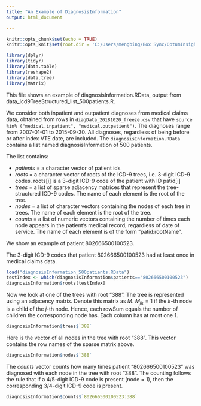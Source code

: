 ```yaml
---
title: "An Example of DiagnosisInformation"
output: html_document

---
```


```r
knitr::opts_chunk$set(echo = TRUE)
knitr::opts_knit$set(root.dir = 'C:/Users/mengbing/Box Sync/OptumInsight_DataManagement/data_freeze/20181020/data_icd9TreeStructured')

library(dplyr)
library(tidyr)
library(data.table)
library(reshape2)
library(data.tree)
library(Matrix)
```

This file shows an example of diagnosisInformation.RData, output from data_icd9TreeStructured_list_500patients.R. 
  
We consider both inpatient and outpatient diagnoses from medical claims data, obtained from rows in `diagData_20181020_freeze.csv` that have `source %in% ("medical.inpatient", "medical.outpatient")`. The diagnoses range from 2007-01-01 to 2015-09-30. All diagnoses, regardless of being before or after index VTE date, are included. The `diagnosisInformation.RData` contains a list named diagnosisInformation of 500 patients. 


The list contains:

- _patients_ = a character vector of patient ids
- _roots_ = a character vector of roots of the ICD-9 trees, i.e. 3-digit ICD-9 codes. roots[i] is a 3-digit ICD-9 code of the patient with ID patid[i]
- _trees_ = a list of sparse adjacency matrices that represent the tree-structured ICD-9 codes. The name of each element is the root of the tree.
- _nodes_ = a list of character vectors containing the nodes of each tree in trees. The name of each element is the root of the tree.
- _counts_ = a list of numeric vectors containing the number of times each node appears
in the patient's medical record, regardless of date of service. The name of each element is of the form "patid:rootName".

We show an example of patient 802666500100523.

The 3-digit ICD-9 codes that patient 802666500100523 had at least once in medical claims data.
```r
load("diagnosisInformation_500patients.RData")
testIndex <- which(diagnosisInformation$patients=="802666500100523")
diagnosisInformation$roots[testIndex]
```

Now we look at one of the trees with root "388". The tree is represented using an adjacency matrix. Denote this matrix as $M$. $M_{jk} = 1$ if the $k$-th node is a child of the $j$-th node. Hence, each rowSum equals the number of children the corresponding node has. Each column has at most one 1.
```r
diagnosisInformation$trees$`388`
```

Here is the vector of all nodes in the tree with root "388". This vector contains the row names of the sparse matrix above.
```r
diagnosisInformation$nodes$`388`
```

The _counts_ vector counts how many times patient "802666500100523" was diagnosed with each node in the tree with root "388". The counting follows the rule that if a 4/5-digit ICD-9 code is present (node = 1), then the corresponding 3/4-digit ICD-9 code is present.
```r
diagnosisInformation$counts$`802666500100523:388`
```







